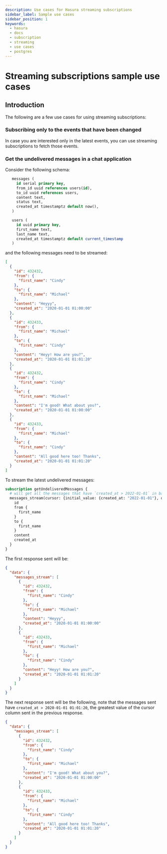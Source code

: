```yaml
---
description: Use cases for Hasura streaming subscriptions
sidebar_label: Sample use cases
sidebar_position: 1
keywords:
  - hasura
  - docs
  - subscription
  - streaming
  - use cases
  - postgres
---
```


# Streaming subscriptions sample use cases

## Introduction

The following are a few use cases for using streaming subscriptions:

### Subscribing only to the events that have been changed

In case you are interested only in the latest events, you can use streaming subscriptions to fetch those events.

### Get the undelivered messages in a chat application

Consider the following schema:

```sql
   messages (
     id serial primary key,
     from_id uuid references users(id),
     to_id uuid references users,
     content text,
     status text,
     created_at timestamptz default now(),
   )

   users (
     id uuid primary key,
     first_name text,
     last_name text,
     created_at timestamptz default current_timestamp
   )
```

and the following messages need to be streamed:

```json
[
  {
    "id": 432432,
    "from": {
      "first_name": "Cindy"
    },
    "to": {
      "first_name": "Michael"
    },
    "content": "Heyyy",
    "created_at": "2020-01-01 01:00:00"
  },
  {
    "id": 432433,
    "from": {
      "first_name": "Michael"
    },
    "to": {
      "first_name": "Cindy"
    },
    "content": "Heyy! How are you?",
    "created_at": "2020-01-01 01:01:20"
  },
  {
    "id": 432432,
    "from": {
      "first_name": "Cindy"
    },
    "to": {
      "first_name": "Michael"
    },
    "content": "I'm good! What about you?",
    "created_at": "2020-01-01 01:00:00"
  },
  {
    "id": 432433,
    "from": {
      "first_name": "Michael"
    },
    "to": {
      "first_name": "Cindy"
    },
    "content": "All good here too! Thanks",
    "created_at": "2020-01-01 01:01:20"
  }
]
```

To stream the latest undelivered messages:

```graphql
subscription getUndeliveredMessages {
  # will get all the messages that have `created_at > 2022-01-01` in batches of 2 rows
  messages_stream(cursor: {initial_value: {created_at: "2022-01-01"}, ordering: ASC}, batch_size: 2) {
    id
    from {
      first_name
    }
    to {
      first_name
    }
    content
    created_at
  }
}
```

The first response sent will be:

```json
{
  "data": {
    "messages_stream": [
      {
        "id": 432432,
        "from": {
          "first_name": "Cindy"
        },
        "to": {
          "first_name": "Michael"
        },
        "content": "Heyyy",
        "created_at": "2020-01-01 01:00:00"
      },
      {
        "id": 432433,
        "from": {
          "first_name": "Michael"
        },
        "to": {
          "first_name": "Cindy"
        },
        "content": "Heyy! How are you?",
        "created_at": "2020-01-01 01:01:20"
      }
    ]
  }
}
```

The next response sent will be the following, note that the messages sent have `created_at > 2020-01-01 01:01:20`, the
greatest value of the cursor column sent in the previous response.

```json
{
  "data": {
    "messages_stream": [
      {
        "id": 432432,
        "from": {
          "first_name": "Cindy"
        },
        "to": {
          "first_name": "Michael"
        },
        "content": "I'm good! What about you?",
        "created_at": "2020-01-01 01:00:00"
      },
      {
        "id": 432433,
        "from": {
          "first_name": "Michael"
        },
        "to": {
          "first_name": "Cindy"
        },
        "content": "All good here too! Thanks",
        "created_at": "2020-01-01 01:01:20"
      }
    ]
  }
}
```
